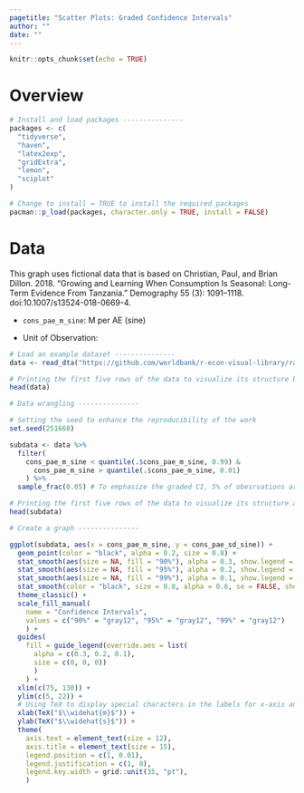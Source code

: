 ```yaml
---
pagetitle: "Scatter Plots: Graded Confidence Intervals"
author: ""
date: ""
---
```


```r
knitr::opts_chunk$set(echo = TRUE)
```

# Overview


```r
# Install and load packages ---------------
packages <- c(
  "tidyverse",
  "haven",
  "latex2exp",
  "gridExtra",
  "lemon",
  "sciplot"
)

# Change to install = TRUE to install the required packages
pacman::p_load(packages, character.only = TRUE, install = FALSE)
```

# Data

This graph uses fictional data that is based on Christian, Paul, and Brian Dillon. 2018. "Growing and Learning When Consumption Is Seasonal: Long-Term Evidence From Tanzania." Demography 55 (3): 1091–1118. doi:10.1007/s13524-018-0669-4. 

- `cons_pae_m_sine`: M per AE (sine)

- Unit of Observation: 

```r
# Load an example dataset ---------------
data <- read_dta("https://github.com/worldbank/r-econ-visual-library/raw/master/Library/Data/ScatterCI.dta")

# Printing the first five rows of the data to visualize its structure before data wrangling
head(data)

```

```r
# Data wrangling ---------------

# Setting the seed to enhance the reproducibility of the work
set.seed(251668)

subdata <- data %>%
  filter(
    cons_pae_m_sine < quantile(.$cons_pae_m_sine, 0.99) & 
      cons_pae_m_sine > quantile(.$cons_pae_m_sine, 0.01)
    ) %>%
  sample_frac(0.05) # To emphasize the graded CI, 5% of obesrvations are randomly sampled

# Printing the first five rows of the data to visualize its structure after data wrangling
head(subdata)

```

```r
# Create a graph ---------------

ggplot(subdata, aes(x = cons_pae_m_sine, y = cons_pae_sd_sine)) +
  geom_point(color = "black", alpha = 0.2, size = 0.8) +
  stat_smooth(aes(size = NA, fill = "90%"), alpha = 0.3, show.legend = TRUE, level = 0.90) +
  stat_smooth(aes(size = NA, fill = "95%"), alpha = 0.2, show.legend = TRUE, level = 0.95) +
  stat_smooth(aes(size = NA, fill = "99%"), alpha = 0.1, show.legend = TRUE, level = 0.99) +
  stat_smooth(color = "black", size = 0.8, alpha = 0.6, se = FALSE, show.legend = TRUE) +
  theme_classic() +
  scale_fill_manual(
    name = "Confidence Intervals", 
    values = c("90%" = "gray12", "95%" = "gray12", "99%" = "gray12")
    ) +
  guides(
    fill = guide_legend(override.aes = list(
      alpha = c(0.3, 0.2, 0.1),
      size = c(0, 0, 0))
      )
    ) +
  xlim(c(75, 130)) +
  ylim(c(5, 22)) +
  # Using TeX to display special characters in the labels for x-axis and y-axis
  xlab(TeX("$\\widehat{m}$")) +
  ylab(TeX("$\\widehat{s}$")) +
  theme(
    axis.text = element_text(size = 12),
    axis.title = element_text(size = 15),
    legend.position = c(1, 0.01),
    legend.justification = c(1, 0),
    legend.key.width = grid::unit(35, "pt"),
    )

```


